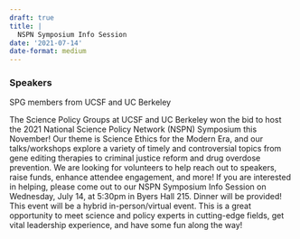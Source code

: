 ```yaml
---
draft: true 
title: |
  NSPN Symposium Info Session
date: '2021-07-14'
date-format: medium 
---
```



### Speakers  
SPG members from UCSF and UC Berkeley

The Science Policy Groups at UCSF and UC Berkeley won the bid to host the 2021 National Science Policy Network (NSPN) Symposium this November! Our theme is Science Ethics for the Modern Era, and our talks/workshops explore a variety of timely and controversial topics from gene editing therapies to criminal justice reform and drug overdose prevention. We are looking for volunteers to help reach out to speakers, raise funds, enhance attendee engagement, and more! If you are interested in helping, please come out to our NSPN Symposium Info Session on Wednesday, July 14, at 5:30pm in Byers Hall 215. Dinner will be provided! This event will be a hybrid in-person/virtual event. This is a great opportunity to meet science and policy experts in cutting-edge fields, get vital leadership experience, and have some fun along the way!


